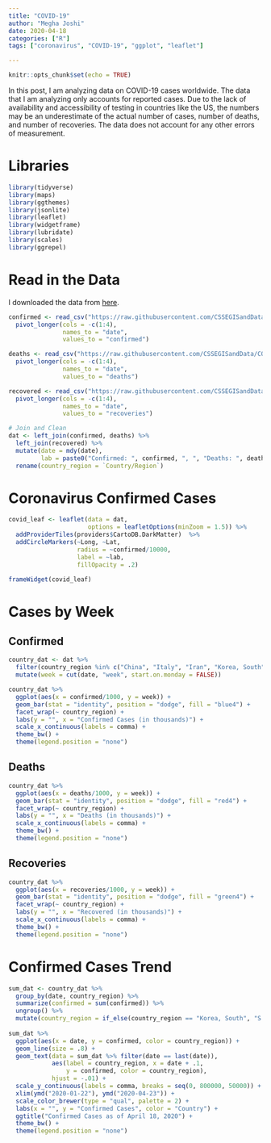 ```yaml
---
title: "COVID-19"
author: "Megha Joshi"
date: 2020-04-18
categories: ["R"]
tags: ["coronavirus", "COVID-19", "ggplot", "leaflet"]

---
```


```r
knitr::opts_chunk$set(echo = TRUE)
```

In this post, I am analyzing data on COVID-19 cases worldwide. The data that I am analyzing only accounts for reported cases. Due to the lack of availability and accessibility of testing in countries like the US, the numbers may be an underestimate of the actual number of cases, number of deaths, and number of recoveries. The data does not account for any other errors of measurement. 

# Libraries

```r
library(tidyverse)
library(maps)
library(ggthemes)
library(jsonlite)
library(leaflet)
library(widgetframe)
library(lubridate)
library(scales)
library(ggrepel)
```


# Read in the Data

I downloaded the data from [here](https://github.com/CSSEGISandData/COVID-19).

```r
confirmed <- read_csv("https://raw.githubusercontent.com/CSSEGISandData/COVID-19/master/csse_covid_19_data/csse_covid_19_time_series/time_series_covid19_confirmed_global.csv") %>%
  pivot_longer(cols = -c(1:4),
               names_to = "date",
               values_to = "confirmed")

deaths <- read_csv("https://raw.githubusercontent.com/CSSEGISandData/COVID-19/master/csse_covid_19_data/csse_covid_19_time_series/time_series_covid19_deaths_global.csv") %>%
  pivot_longer(cols = -c(1:4),
               names_to = "date",
               values_to = "deaths")

recovered <- read_csv("https://raw.githubusercontent.com/CSSEGISandData/COVID-19/master/csse_covid_19_data/csse_covid_19_time_series/time_series_covid19_recovered_global.csv") %>%
  pivot_longer(cols = -c(1:4),
               names_to = "date",
               values_to = "recoveries")

# Join and Clean 
dat <- left_join(confirmed, deaths) %>%
  left_join(recovered) %>%
  mutate(date = mdy(date),
         lab = paste0("Confirmed: ", confirmed, ", ", "Deaths: ", deaths, ", ", "Recovered: ", recoveries)) %>%
  rename(country_region = `Country/Region`)
```


# Coronavirus Confirmed Cases

```r
covid_leaf <- leaflet(data = dat, 
                      options = leafletOptions(minZoom = 1.5)) %>% 
  addProviderTiles(providers$CartoDB.DarkMatter)  %>%
  addCircleMarkers(~Long, ~Lat, 
                   radius = ~confirmed/10000, 
                   label = ~lab, 
                   fillOpacity = .2)

frameWidget(covid_leaf)
```


# Cases by Week

## Confirmed 

```r
country_dat <- dat %>%
  filter(country_region %in% c("China", "Italy", "Iran", "Korea, South", "Spain", "US")) %>%
  mutate(week = cut(date, "week", start.on.monday = FALSE))

country_dat %>%
  ggplot(aes(x = confirmed/1000, y = week)) +
  geom_bar(stat = "identity", position = "dodge", fill = "blue4") + 
  facet_wrap(~ country_region) +
  labs(y = "", x = "Confirmed Cases (in thousands)") + 
  scale_x_continuous(labels = comma) +
  theme_bw() +
  theme(legend.position = "none")
```

## Deaths

```r
country_dat %>%
  ggplot(aes(x = deaths/1000, y = week)) +
  geom_bar(stat = "identity", position = "dodge", fill = "red4") + 
  facet_wrap(~ country_region) +
  labs(y = "", x = "Deaths (in thousands)") + 
  scale_x_continuous(labels = comma) +
  theme_bw() +
  theme(legend.position = "none")
```

## Recoveries

```r
country_dat %>%
  ggplot(aes(x = recoveries/1000, y = week)) +
  geom_bar(stat = "identity", position = "dodge", fill = "green4") + 
  facet_wrap(~ country_region) +
  labs(y = "", x = "Recovered (in thousands)") + 
  scale_x_continuous(labels = comma) +
  theme_bw() +
  theme(legend.position = "none")
```

# Confirmed Cases Trend

```r
sum_dat <- country_dat %>%
  group_by(date, country_region) %>%
  summarize(confirmed = sum(confirmed)) %>%
  ungroup() %>%
  mutate(country_region = if_else(country_region == "Korea, South", "S. Korea", country_region))
  
sum_dat %>%  
  ggplot(aes(x = date, y = confirmed, color = country_region)) +
  geom_line(size = .8) +
  geom_text(data = sum_dat %>% filter(date == last(date)), 
            aes(label = country_region, x = date + .1, 
                y = confirmed, color = country_region), 
            hjust = -.01) +
  scale_y_continuous(labels = comma, breaks = seq(0, 800000, 50000)) +
  xlim(ymd("2020-01-22"), ymd("2020-04-23")) + 
  scale_color_brewer(type = "qual", palette = 2) + 
  labs(x = "", y = "Confirmed Cases", color = "Country") + 
  ggtitle("Confirmed Cases as of April 18, 2020") +
  theme_bw() +
  theme(legend.position = "none")
  
```






